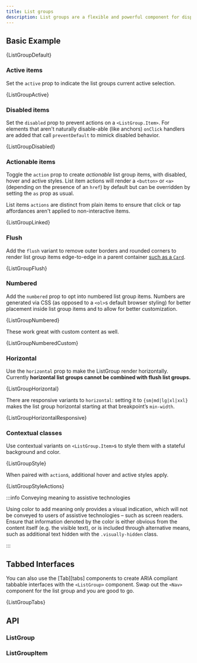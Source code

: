 ```yaml
---
title: List groups
description: List groups are a flexible and powerful component for displaying a series of content. Modify and extend them to support just about any content within.
---
```



## Basic Example

<CodeBlock language="jsx" live previewClassName="list-group">
  {ListGroupDefault}
</CodeBlock>

### Active items

Set the `active` prop to indicate the list groups current active selection.

<CodeBlock language="jsx" live previewClassName="list-group">
  {ListGroupActive}
</CodeBlock>

### Disabled items

Set the `disabled` prop to prevent actions on a `<ListGroup.Item>`. For elements
that aren't naturally disable-able (like anchors) `onClick` handlers are added
that call `preventDefault` to mimick disabled behavior.

<CodeBlock language="jsx" live previewClassName="list-group">
  {ListGroupDisabled}
</CodeBlock>

### Actionable items

Toggle the `action` prop to create <em>actionable</em> list group
items, with disabled, hover and active styles. List item actions will render
a `<button>` or `<a>` (depending on the presence of an `href`) by default but
can be overridden by setting the `as` prop as usual.

List items `actions` are distinct from plain items to ensure that click or tap
affordances aren't applied to non-interactive items.

<CodeBlock language="jsx" live previewClassName="list-group">
  {ListGroupLinked}
</CodeBlock>

### Flush

Add the `flush` variant to remove outer borders and rounded corners to render list group items
edge-to-edge in a parent container [such as a `Card`](cards#list-groups).

<CodeBlock language="jsx" live previewClassName="list-group">
  {ListGroupFlush}
</CodeBlock>

### Numbered

Add the `numbered` prop to opt into numbered list group items. Numbers are generated via CSS
(as opposed to a `<ol>`s default browser styling) for better placement inside list group items
and to allow for better customization.

<CodeBlock language="jsx" live previewClassName="list-group">
  {ListGroupNumbered}
</CodeBlock>

These work great with custom content as well.

<CodeBlock language="jsx" live previewClassName="list-group">
  {ListGroupNumberedCustom}
</CodeBlock>

### Horizontal

Use the `horizontal` prop to make the ListGroup render horizontally. Currently **horizontal list groups cannot be combined with flush list groups.**

<CodeBlock language="jsx" live previewClassName="list-group">
  {ListGroupHorizontal}
</CodeBlock>

There are responsive variants to `horizontal`: setting it to `{sm|md|lg|xl|xxl}` makes the list group horizontal starting at that breakpoint’s `min-width`.

<CodeBlock language="jsx" live previewClassName="list-group">
  {ListGroupHorizontalResponsive}
</CodeBlock>

### Contextual classes

Use contextual variants on `<ListGroup.Item>`s to style them with a stateful background and color.

<CodeBlock language="jsx" live previewClassName="list-group">
  {ListGroupStyle}
</CodeBlock>

When paired with `action`s, additional hover and active styles apply.

<CodeBlock language="jsx" live previewClassName="list-group">
  {ListGroupStyleActions}
</CodeBlock>

:::info Conveying meaning to assistive technologies

Using color to add meaning only provides a visual indication, which will not
be conveyed to users of assistive technologies – such as screen readers.
Ensure that information denoted by the color is either obvious from the
content itself (e.g. the visible text), or is included through alternative
means, such as additional text hidden with the `.visually-hidden`
class.

:::

## Tabbed Interfaces

You can also use the [Tab][tabs] components to create ARIA compliant tabbable
interfaces with the `<ListGroup>` component. Swap out the `<Nav>` component
for the list group and you are good to go.

<CodeBlock language="jsx" live previewClassName="list-group">
  {ListGroupTabs}
</CodeBlock>

## API

### ListGroup

<PropsTable name="ListGroup" />

### ListGroupItem

<PropsTable name="ListGroupItem" />
